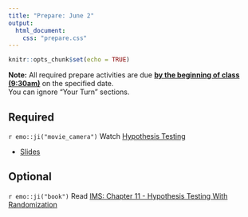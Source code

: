 ```yaml
---
title: "Prepare: June 2"
output: 
  html_document:
    css: "prepare.css"
---
```


```r
knitr::opts_chunk$set(echo = TRUE)
```

**Note:** All required prepare activities are due **<u>by the beginning of class (9:30am)</u>** on the specified date.
<br>
You can ignore "Your Turn" sections. 

## Required 

`r emo::ji("movie_camera")` Watch [Hypothesis Testing](https://warpwire.duke.edu/w/YQ4GAA/)

- [Slides](https://sta199-f21-001.netlify.app/slides/16-hypothesis-test.html#1)


## Optional 

`r emo::ji("book")` Read [IMS: Chapter 11 - Hypothesis Testing With Randomization](https://openintro-ims.netlify.app/foundations-randomization.html)

